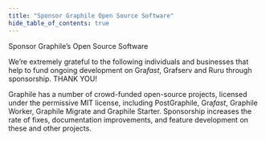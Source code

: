 ```yaml
---
title: "Sponsor Graphile Open Source Software"
hide_table_of_contents: true
---
```



<div className={styles.mainSectionInstructionContainer}>
  <div className={styles.instructionSponsor}>
    Sponsor Graphile’s Open Source Software
  </div>
</div>

We’re extremely grateful to the following individuals and businesses that help
to fund ongoing development on Gra*fast*, Grafserv and Ruru through
sponsorship. THANK YOU!

<!-- SPONSORS_BEGIN -->

<Sponsors level="featured">
  <Sponsor
    name="The Guild"
    avatar="/images/sponsors/theguild.png"
    href="https://www.the-guild.dev/"
    business
  />
  <Sponsor
    name="Steelhead"
    avatar="/images/sponsors/steelhead.svg"
    href="https://gosteelhead.com/"
    business
  />
</Sponsors>
<Sponsors level="leaders">
  <Sponsor name="Robert Claypool" />
  <Sponsor
    name="Principia Mentis"
    avatar="/images/sponsors/principiamentis.png"
    business
  />
  <Sponsor name="nigelrmtaylor" />
  <Sponsor
    name="Trigger.dev"
    avatar="/images/sponsors/triggerdev.png"
    business
  />
  <Sponsor name="Axinom" avatar="/images/sponsors/axinom.png" business />
  <Sponsor name="Taiste" avatar="/images/sponsors/taiste-sq.svg" business />
  <Sponsor
    name="BairesDev"
    avatar="/images/sponsors/BairesDev.png"
    href="https://www.bairesdev.com/sponsoring-open-source-projects/"
    business
  />
  <Sponsor name="Cintra" avatar="/images/sponsors/cintra.svg" business />
  <Sponsor
    name="Two Bit Solutions"
    avatar="/images/sponsors/two-bits.svg"
    business
  />
  <Sponsor name="Dimply" avatar="/images/sponsors/dimply.svg" business />
  <Sponsor name="Ndustrial" avatar="/images/sponsors/ndustrial.png" business />
  <Sponsor name="Apollo" avatar="/images/sponsors/apollo.png" business />
  <Sponsor name="Beacon" avatar="/images/sponsors/beaconbio.jpg" business />
  <Sponsor
    name="deliver.media"
    avatar="/images/sponsors/deliverdotmedia.jpg"
    business
  />
  <Sponsor name="Ravio" avatar="/images/sponsors/Ravio.svg" business />
  <Sponsor name="prodready" />
  <Sponsor name="Locomote" avatar="/images/sponsors/locomote.svg" />
</Sponsors>
<Sponsors level="backers">
  <Sponsor name="plus 67 more backers..." plain />
</Sponsors>

<!-- SPONSORS_END -->

Graphile has a number of crowd-funded open-source projects, licensed under the
permissive MIT license, including PostGraphile, Gra<em>fast</em>, Graphile Worker,
Graphile Migrate and Graphile Starter. Sponsorship increases
the rate of fixes, documentation improvements, and feature development on these
and other projects.

<SponsorButtons></SponsorButtons>
